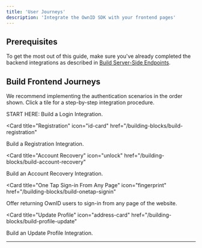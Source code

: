 ```yaml
---
title: 'User Journeys'
description: 'Integrate the OwnID SDK with your frontend pages'
---
```


## Prerequisites
To get the most out of this guide, make sure you've already completed the backend integrations as described in [Build Server-Side Endpoints](/building-blocks/build-server-endpoints).

## Build Frontend Journeys

We recommend implementing the authentication scenarios in the order shown. Click a tile for a step-by-step integration procedure.

<CardGroup>

<Card title="Login" icon="user" href="/building-blocks/build-login">
START HERE: Build a Login Integration.
</Card>

<Card
  title="Registration"
  icon="id-card"
  href="/building-blocks/build-registration"
>
Build a Registration Integration.

</Card>

<Card
  title="Account Recovery"
  icon="unlock"
  href="/building-blocks/build-account-recovery"
>
Build an Account Recovery Integration. 

</Card>

<Card
  title="One Tap Sign-in From Any Page"
  icon="fingerprint"
  href="/building-blocks/build-onetap-signin"
>
Offer returning OwnID users to sign-in from any page of the website.         

</Card>

<Card
  title="Update Profile"
  icon="address-card"
  href="/building-blocks/build-profile-update"
>
Build an Update Profile Integration. 

</Card>

</CardGroup>

---

